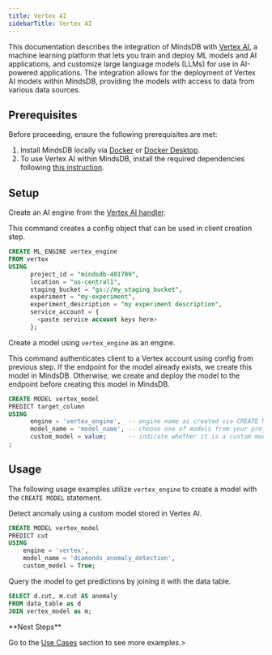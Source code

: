 ```yaml
---
title: Vertex AI
sidebarTitle: Vertex AI
---
```


This documentation describes the integration of MindsDB with [Vertex AI](https://cloud.google.com/vertex-ai), a machine learning platform that lets you train and deploy ML models and AI applications, and customize large language models (LLMs) for use in AI-powered applications.
The integration allows for the deployment of Vertex AI models within MindsDB, providing the models with access to data from various data sources.

## Prerequisites

Before proceeding, ensure the following prerequisites are met:

1. Install MindsDB locally via [Docker](/setup/self-hosted/docker) or [Docker Desktop](/setup/self-hosted/docker-desktop).
2. To use Vertex AI within MindsDB, install the required dependencies following [this instruction](/setup/self-hosted/docker#install-dependencies).

## Setup

Create an AI engine from the [Vertex AI handler](https://github.com/mindsdb/mindsdb/tree/staging/mindsdb/integrations/handlers/vertex_handler).

This command creates a config object that can be used in client creation step.

```sql
CREATE ML_ENGINE vertex_engine
FROM vertex
USING
      project_id = "mindsdb-401709",
      location = "us-central1",
      staging_bucket = "gs://my_staging_bucket",
      experiment = "my-experiment",
      experiment_description = "my experiment description",
      service_account = {
        <paste service account keys here>
      };
```

Create a model using `vertex_engine` as an engine.

This command authenticates client to a Vertex account using config from previous step. If the endpoint for the model already exists, we create this model in MindsDB. Otherwise, we create and deploy the model to the endpoint before creating this model in MindsDB.

```sql
CREATE MODEL vertex_model
PREDICT target_column
USING
      engine = 'vertex_engine',  -- engine name as created via CREATE ML_ENGINE
      model_name = 'model_name', -- choose one of models from your project
      custom_model = value;      -- indicate whether it is a custom model (True) or not (False)
;
```

## Usage

The following usage examples utilize `vertex_engine` to create a model with the `CREATE MODEL` statement.

Detect anomaly using a custom model stored in Vertex AI.

```sql
CREATE MODEL vertex_model
PREDICT cut
USING 
    engine = 'vertex',
    model_name = 'diamonds_anomaly_detection',
    custom_model = True;
```

Query the model to get predictions by joining it with the data table.

```sql
SELECT d.cut, m.cut AS anomaly
FROM data_table as d
JOIN vertex_model as m;
```

<Tip>
**Next Steps**

Go to the [Use Cases](/use-cases/overview) section to see more examples.>
</Tip>
